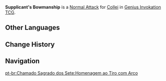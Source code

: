 {{About|the Character Card Skill for [[Genius Invokation TCG]]|the Playable Character Talent|Supplicant's Bowmanship}}
{{Genius Invokation TCG Skill Infobox
|title      = Supplicant's Bowmanship
|image      = Supplicant's Bowmanship Character Card Skill.png
|type       = Normal Attack
|character  = Collei
|element    = Dendro
|matching   = 1
|unaligned  = 2
|effect     = Deals 2 {{Color|Physical DMG}}.
|order      = 1
}}
'''Supplicant's Bowmanship''' is a [[Character Card Normal Attack|Normal Attack]] for [[Collei (Character Card)|Collei]] in [[Genius Invokation TCG]].

==Other Languages==
{{Other Languages|Transclude=Supplicant's Bowmanship}}

==Change History==
{{Change History|3.3}}

==Navigation==
{{Genius Invokation TCG Skill Navbox|Collei}}

[[pt-br:Chamado Sagrado dos Sete:Homenagem ao Tiro com Arco]]